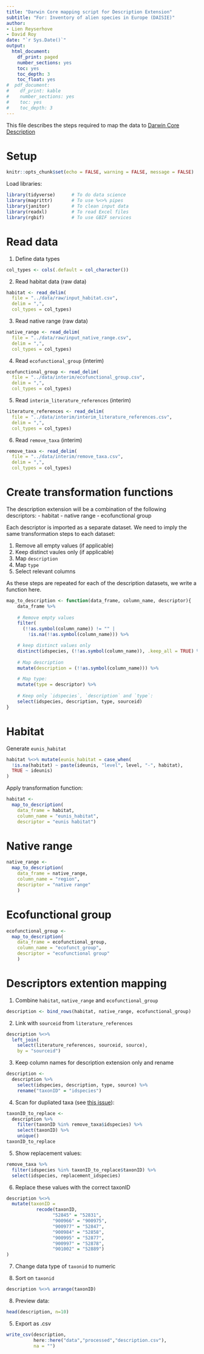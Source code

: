 ```yaml
---
title: "Darwin Core mapping script for Description Extension"
subtitle: "For: Inventory of alien species in Europe (DAISIE)"
author:
- Lien Reyserhove
- David Roy
date: "`r Sys.Date()`"
output:
  html_document:
    df_print: paged
    number_sections: yes
    toc: yes
    toc_depth: 3
    toc_float: yes
#  pdf_document:
#    df_print: kable
#    number_sections: yes
#    toc: yes
#    toc_depth: 3
---
```


This file describes the steps required to map the data to [Darwin Core Description](https://tools.gbif.org/dwca-validator/extension.do?id=gbif:Description)

# Setup 

```r
knitr::opts_chunk$set(echo = FALSE, warning = FALSE, message = FALSE)
```

Load libraries:

```r
library(tidyverse)      # To do data science
library(magrittr)       # To use %<>% pipes
library(janitor)        # To clean input data
library(readxl)         # To read Excel files
library(rgbif)          # To use GBIF services
```

# Read data

1. Define data types

```r
col_types <- cols(.default = col_character())
```

2. Read habitat data (raw data)

```r
habitat <- read_delim(
  file = "../data/raw/input_habitat.csv", 
  delim = ",",
  col_types = col_types)
```

3. Read native range (raw data)

```r
native_range <- read_delim(
  file = "../data/raw/input_native_range.csv", 
  delim = ",",
  col_types = col_types)
```

4. Read `ecofunctional_group` (interim)

```r
ecofunctional_group <- read_delim(
  file = "../data/interim/ecofunctional_group.csv", 
  delim = ",",
  col_types = col_types)
```

5. Read `interim_literature_references` (interim)

```r
literature_references <- read_delim(
  file = "../data/interim/interim_literature_references.csv", 
  delim = ",",
  col_types = col_types)
```

6. Read `remove_taxa` (interim)

```r
remove_taxa <- read_delim(
  file = "../data/interim/remove_taxa.csv", 
  delim = ",",
  col_types = col_types)
```

# Create transformation functions

The description extension will be a combination of the following descriptors:
- habitat
- native range
- ecofunctional group

Each descriptor is imported as a separate dataset. We need to imply the same transformation steps to each dataset:

1. Remove all empty values (if applicable)
2. Keep distinct vaules only (if applicable)
3. Map `description`
4. Map `type`
5. Select relevant columns

As these steps are repeated for each of the description datasets, we write a function here.

```r
map_to_description <- function(data_frame, column_name, descriptor){
    data_frame %>% 
    
    # Remove empty values
    filter(
      (!!as.symbol(column_name)) != "" | 
        !is.na(!!as.symbol(column_name))) %>% 

    # keep distinct values only
    distinct(idspecies, (!!as.symbol(column_name)), .keep_all = TRUE) %>% 
    
    # Map description
    mutate(description = (!!as.symbol(column_name))) %>% 

    # Map type:
    mutate(type = descriptor) %>% 
  
    # Keep only `idspecies`, `description` and `type`:
    select(idspecies, description, type, sourceid)
} 
```

# Habitat

Generate `eunis_habitat`

```r
habitat %<>% mutate(eunis_habitat = case_when(
  !is.na(habitat) ~ paste(ideunis, "level", level, "-", habitat),
  TRUE ~ ideunis)
)
```

Apply transformation function:

```r
habitat <- 
  map_to_description(
    data_frame = habitat, 
    column_name = "eunis_habitat", 
    descriptor = "eunis habitat")
```

# Native range

```r
native_range <- 
  map_to_description(
    data_frame = native_range, 
    column_name = "region", 
    descriptor = "native range"
    )
```

# Ecofunctional group

```r
ecofunctional_group <- 
  map_to_description(
    data_frame = ecofunctional_group,
    column_name = "ecofunct_group",
    descriptor = "ecofunctional group"
    )
```

# Descriptors extention mapping

1. Combine `habitat`, `native_range` and `ecofunctional_group`

```r
description <- bind_rows(habitat, native_range, ecofunctional_group)
```

2. Link with `sourceid` from `literature_references`

```r
description %<>% 
  left_join(
    select(literature_references, sourceid, source),
    by = "sourceid")
```

3. Keep column names for description extension only and rename

```r
description <- 
  description %>% 
    select(idspecies, description, type, source) %>% 
    rename("taxonID" = "idspecies")
```

4. Scan for dupliated taxa (see [this issue](https://github.com/trias-project/daisie-checklist/issues/23)):

```r
taxonID_to_replace <- 
  description %>% 
    filter(taxonID %in% remove_taxa$idspecies) %>% 
    select(taxonID) %>% 
    unique()
taxonID_to_replace
```

5. Show replacement values:

```r
remove_taxa %>% 
  filter(idspecies %in% taxonID_to_replace$taxonID) %>% 
  select(idspecies, replacement_idspecies)
```

6. Replace these values with the correct taxonID

```r
description %<>% 
  mutate(taxonID = 
           recode(taxonID,
                 "52845" = "52831",
                 "900966" = "900975",
                 "900977" = "52847",
                 "900984" = "52858",
                 "900995" = "52877",
                 "900997" = "52878",
                 "901002" = "52889")
)
```

7. Change data type of `taxonid` to numeric

7. Sort on `taxonid`

```r
description %<>% arrange(taxonID)
```

8. Preview data:

```r
head(description, n=10)
```

5. Export as .csv

```r
write_csv(description, 
          here::here("data","processed","description.csv"), 
          na = "")
```

